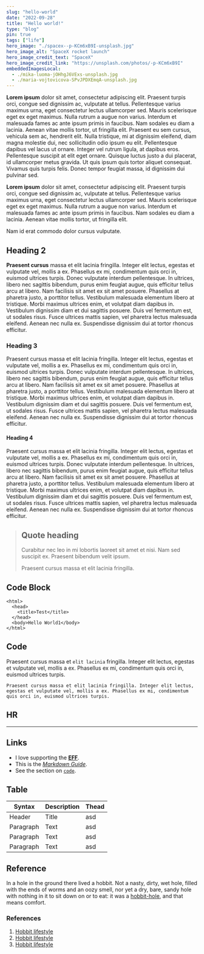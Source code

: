 ```yaml
---
slug: "hello-world"
date: "2022-09-28"
title: "Hello world!"
type: "blog"
pin: true
tags: ["life"]
hero_image: "./spacex--p-KCm6xB9I-unsplash.jpg"
hero_image_alt: "SpaceX rocket launch"
hero_image_credit_text: "SpaceX"
hero_image_credit_link: "https://unsplash.com/photos/-p-KCm6xB9I"
embeddedImagesLocal:
  - ./mika-luoma-jOHhgJ6VExs-unsplash.jpg
  - ./maria-vojtovicova-SPvJPDXEmqA-unsplash.jpg
---
```



**Lorem ipsum** dolor sit amet, consectetur adipiscing elit. Praesent turpis orci, congue sed dignissim ac, vulputate at
tellus. Pellentesque varius maximus urna, eget consectetur lectus ullamcorper sed. Mauris scelerisque eget ex eget
maximus. Nulla rutrum a augue non varius. Interdum et malesuada fames ac ante ipsum primis in faucibus. Nam sodales
eu diam a lacinia. Aenean vitae mollis tortor, ut fringilla elit. Praesent eu sem cursus, vehicula sem ac, hendrerit
elit. Nulla tristique, mi at dignissim eleifend, diam magna molestie dui, nec sollicitudin odio ipsum eu elit.
Pellentesque dapibus vel lacus ut ornare. Integer vel rutrum ligula, at dapibus eros. Pellentesque suscipit at elit
eget ornare. Quisque luctus justo a dui placerat, id ullamcorper metus gravida. Ut quis ipsum quis tortor aliquet
consequat. Vivamus quis turpis felis. Donec tempor feugiat massa, id dignissim dui pulvinar sed.

**Lorem ipsum** dolor sit amet, consectetur adipiscing elit. Praesent turpis orci,
congue sed dignissim ac, vulputate at tellus. Pellentesque varius maximus urna, eget consectetur lectus ullamcorper
sed. Mauris scelerisque eget ex eget maximus. Nulla rutrum a augue non varius. Interdum et malesuada fames ac ante
ipsum primis in faucibus. Nam sodales eu diam a lacinia. Aenean vitae mollis tortor, ut fringilla elit.

<WrapperBlock>
  <ContentBlock>
    <GatsbyImage alt="Birch forest in Finland" image={getImage(props.localImages[0])} />
    <PhotoMeta alt="Birch forest in Finland" credit="Mika Luoma" url="https://unsplash.com/photos/jOHhgJ6VExs" />
  </ContentBlock>
</WrapperBlock>

<HighlightBlock>Nam id erat commodo dolor cursus vulputate.</HighlightBlock>

## Heading 2

**Praesent cursus** massa et elit lacinia fringilla. Integer elit lectus, egestas et vulputate vel, mollis a ex. Phasellus
ex mi, condimentum quis orci in, euismod ultrices turpis. Donec vulputate interdum pellentesque. In ultrices, libero nec
sagittis bibendum, purus enim feugiat augue, quis efficitur tellus arcu at libero. Nam facilisis sit amet ex sit amet
posuere. Phasellus at pharetra justo, a porttitor tellus. Vestibulum malesuada elementum libero at tristique. Morbi maximus
ultrices enim, et volutpat diam dapibus in. Vestibulum dignissim diam et dui sagittis posuere. Duis vel fermentum est,
ut sodales risus. Fusce ultrices mattis sapien, vel pharetra lectus malesuada eleifend. Aenean nec nulla ex. Suspendisse
dignissim dui at tortor rhoncus efficitur.

### Heading 3

Praesent cursus massa et elit lacinia fringilla. Integer elit lectus, egestas et vulputate vel, mollis a ex. Phasellus
ex mi, condimentum quis orci in, euismod ultrices turpis. Donec vulputate interdum pellentesque. In ultrices, libero nec
sagittis bibendum, purus enim feugiat augue, quis efficitur tellus arcu at libero. Nam facilisis sit amet ex sit amet
posuere. Phasellus at pharetra justo, a porttitor tellus. Vestibulum malesuada elementum libero at tristique. Morbi maximus
ultrices enim, et volutpat diam dapibus in. Vestibulum dignissim diam et dui sagittis posuere. Duis vel fermentum est,
ut sodales risus. Fusce ultrices mattis sapien, vel pharetra lectus malesuada eleifend. Aenean nec nulla ex. Suspendisse
dignissim dui at tortor rhoncus efficitur.

#### Heading 4

Praesent cursus massa et elit lacinia fringilla. Integer elit lectus, egestas et vulputate vel, mollis a ex. Phasellus
ex mi, condimentum quis orci in, euismod ultrices turpis. Donec vulputate interdum pellentesque. In ultrices, libero nec
sagittis bibendum, purus enim feugiat augue, quis efficitur tellus arcu at libero. Nam facilisis sit amet ex sit amet
posuere. Phasellus at pharetra justo, a porttitor tellus. Vestibulum malesuada elementum libero at tristique. Morbi maximus
ultrices enim, et volutpat diam dapibus in. Vestibulum dignissim diam et dui sagittis posuere. Duis vel fermentum est,
ut sodales risus. Fusce ultrices mattis sapien, vel pharetra lectus malesuada eleifend. Aenean nec nulla ex. Suspendisse
dignissim dui at tortor rhoncus efficitur.

<WrapperBlock>
  <ContentBlock>
    <GatsbyImage alt="Aurora Borealis in Lapland Finland" image={getImage(props.localImages[1])} />
    <PhotoMeta
      alt="Aurora Borealis in Lapland Finland"
      credit="Maria Vojtovicova"
      url="https://unsplash.com/photos/SPvJPDXEmqA"
    />
  </ContentBlock>
</WrapperBlock>

> ## Quote heading
>
> Curabitur nec leo in mi lobortis laoreet sit amet et nisi. Nam sed suscipit ex. Praesent bibendum velit ipsum.
>
> Praesent cursus massa et elit lacinia fringilla.

## Code Block

    <html>
      <head>
        <title>Test</title>
      </head>
      <body>Hello World1</body>
    </html>

## Code

Praesent cursus massa et `elit lacinia` fringilla. Integer elit lectus, egestas et vulputate vel, mollis a ex. Phasellus
ex mi, condimentum quis orci in, euismod ultrices turpis.

`Praesent cursus massa et elit lacinia fringilla. Integer elit lectus, egestas et vulputate vel, mollis a ex. Phasellus ex mi, condimentum quis orci in, euismod ultrices turpis.`

## HR

---

## Links

- I love supporting the **[EFF](https://eff.org)**.
- This is the _[Markdown Guide](https://www.markdownguide.org)_.
- See the section on [`code`](#code).

## Table

| Syntax    | Description | Thead |
| --------- | ----------- | ----- |
| Header    | Title       | asd   |
| Paragraph | Text        | asd   |
| Paragraph | Text        | asd   |
| Paragraph | Text        | asd   |

## Reference

In a hole in the ground there lived a hobbit. Not a nasty, dirty, wet hole, filled with the ends
of worms and an oozy smell, nor yet a dry, bare, sandy hole with nothing in it to sit down on or to
eat: it was a [hobbit-hole][1], and that means comfort.

[1]: https://en.wikipedia.org/wiki/Hobbit#Lifestyle "Hobbit lifestyles"

### References

1. [Hobbit lifestyle](https://en.wikipedia.org/wiki/Hobbit#Lifestyle)
2. [Hobbit lifestyle](https://en.wikipedia.org/wiki/Hobbit#Lifestyle)
3. [Hobbit lifestyle](https://en.wikipedia.org/wiki/Hobbit#Lifestyle)
